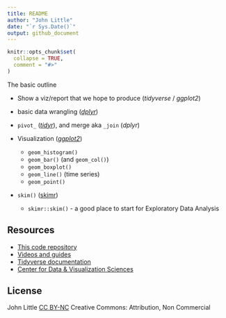 ```yaml
---
title: README
author: "John Little"
date: "`r Sys.Date()`"
output: github_document
---
```


<!-- README.md is generated from README.Rmd. Please edit that file -->

```r
knitr::opts_chunk$set(
  collapse = TRUE,
  comment = "#>"
)
```

<!-- badges: start -->
<!-- badges: end -->

The basic outline

- Show a viz/report that we hope to produce (*tidyverse* / *ggplot2*)
- basic  data wrangling ([*dplyr*](https://dplyr.tidyverse.org))
- `pivot_ ` ([*tidyr*](https://tidyr.tidyverse.org)), and merge aka `_join` (*dplyr*)  
- Visualization ([*ggplot2*](https://ggplot2.tidyverse.org/index.html))

    - `geom_histogram()`
    - `geom_bar()`  (and `geom_col()`)
    - `geom_boxplot()`
    - `geom_line()` (time series)
    - `geom_point()`

- `skim()`  ([skimr](https://docs.ropensci.org/skimr))

    - `skimr::skim()`  - a good place to start for Exploratory Data Analysis
    
    
## Resources

- [This code repository](https://github.com/libjohn/presentation_diig)
- [Videos and guides](https://rfun.library.duke.edu/portfolio/r_flipped/)
- [Tidyverse documentation](https://tidyverse.org)
- [Center for Data & Visualization Sciences](https://library.duke.edu/data)

## License

John Little
[CC BY-NC](https://creativecommons.org/licenses/by-nc/4.0/)
Creative Commons:  Attribution, Non Commercial
